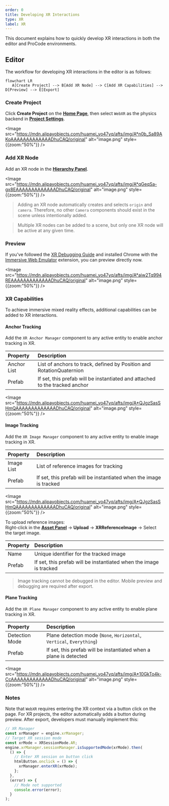 ```yaml
---
order: 0  
title: Developing XR Interactions  
type: XR  
label: XR  
---  
```


This document explains how to quickly develop XR interactions in both the editor and ProCode environments.  

## Editor  

The workflow for developing XR interactions in the editor is as follows:  

```mermaid
flowchart LR
   A[Create Project] --> B[Add XR Node] --> C[Add XR Capabilities] --> D[Preview] --> E[Export]
```  

### Create Project  

Click **Create Project** on the **[Home Page](/en/docs/interface/intro/#%E9%A6%96%E9%A1%B5)**, then select `WebXR` as the physics backend in **[Project Settings](/en/docs/interface/sidebar/#%E9%A1%B9%E7%9B%AE%E8%AE%BE%E7%BD%AE)**.  

<Image src="https://mdn.alipayobjects.com/huamei_yo47yq/afts/img/A*n0b_Sa89AKoAAAAAAAAAAAAADhuCAQ/original" alt="image.png" style={{zoom:"50%"}} />  

### Add XR Node  

Add an XR node in the **[Hierarchy Panel](/en/docs/interface/hierarchy/)**.  

<Image src="https://mdn.alipayobjects.com/huamei_yo47yq/afts/img/A*qGeqSa-gx8EAAAAAAAAAAAAADhuCAQ/original" alt="image.png" style={{zoom:"50%"}} />  

> Adding an XR node automatically creates and selects `origin` and `camera`. Therefore, no other `Camera` components should exist in the scene unless intentionally added.  

> Multiple XR nodes can be added to a scene, but only one XR node will be active at any given time.  

### Preview  

If you've followed the [XR Debugging Guide](/en/docs/xr/quickStart/debug/) and installed Chrome with the [Immersive Web Emulator](https://chromewebstore.google.com/detail/immersive-web-emulator/cgffilbpcibhmcfbgggfhfolhkfbhmik) extension, you can preview directly now.  

<Image src="https://mdn.alipayobjects.com/huamei_yo47yq/afts/img/A*aiw2Tq994REAAAAAAAAAAAAADhuCAQ/original" alt="image.png" style={{zoom:"50%"}} />  

### XR Capabilities  

To achieve immersive mixed reality effects, additional capabilities can be added to XR interactions.  

#### Anchor Tracking  

Add the `XR Anchor Manager` component to any active entity to enable anchor tracking in XR.  

| Property        | Description                                                                 |
| :-------------- | :-------------------------------------------------------------------------- |
| Anchor List     | List of anchors to track, defined by Position and RotationQuaternion        |
| Prefab          | If set, this prefab will be instantiated and attached to the tracked anchor |

<Image src="https://mdn.alipayobjects.com/huamei_yo47yq/afts/img/A*QJgzSasSHmQAAAAAAAAAAAAADhuCAQ/original" alt="image.png" style={{zoom:"50%"}} />  

#### Image Tracking  

Add the `XR Image Manager` component to any active entity to enable image tracking in XR.  

| Property       | Description                                                                 |
| :------------- | :-------------------------------------------------------------------------- |
| Image List     | List of reference images for tracking                                       |
| Prefab         | If set, this prefab will be instantiated when the image is tracked          |

<Image src="https://mdn.alipayobjects.com/huamei_yo47yq/afts/img/A*QJgzSasSHmQAAAAAAAAAAAAADhuCAQ/original" alt="image.png" style={{zoom:"50%"}} />  

To upload reference images:  
Right-click in the **[Asset Panel](/en/docs/assets/interface/)** → **Upload** → **XRReferenceImage** → Select the target image.  

| Property   | Description                                                                 |
| :--------- | :-------------------------------------------------------------------------- |
| Name       | Unique identifier for the tracked image                                     |
| Prefab     | If set, this prefab will be instantiated when the image is tracked          |  

> Image tracking cannot be debugged in the editor. Mobile preview and debugging are required after export.  

#### Plane Tracking  

Add the `XR Plane Manager` component to any active entity to enable plane tracking in XR.  

| Property       | Description                                                                 |
| :------------- | :-------------------------------------------------------------------------- |
| Detection Mode | Plane detection mode (`None`, `Horizontal`, `Vertical`, `Everything`)       |
| Prefab         | If set, this prefab will be instantiated when a plane is detected           |

<Image src="https://mdn.alipayobjects.com/huamei_yo47yq/afts/img/A*10GkTo4k-CcAAAAAAAAAAAAADhuCAQ/original" alt="image.png" style={{zoom:"50%"}} />  

### Notes  

Note that `WebXR` requires entering the XR context via a button click on the page. For XR projects, the editor automatically adds a button during preview. After export, developers must manually implement this:  

```typescript
// XR Manager  
const xrManager = engine.xrManager;  
// Target XR session mode  
const xrMode = XRSessionMode.AR;  
engine.xrManager.sessionManager.isSupportedMode(xrMode).then(  
  () => {  
    // Enter XR session on button click  
    htmlButton.onclick = () => {  
      xrManager.enterXR(xrMode);  
    };  
  },  
  (error) => {  
    // Mode not supported  
    console.error(error);  
  }  
);  
```